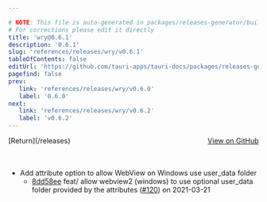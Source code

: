 ```yaml
---

# NOTE: This file is auto-generated in packages/releases-generator/build.ts
# For corrections please edit it directly
title: 'wry@0.6.1'
description: '0.6.1'
slug: 'references/releases/wry/v0.6.1'
tableOfContents: false
editUrl: 'https://github.com/tauri-apps/tauri-docs/packages/releases-generator/build.ts'
pagefind: false
prev:
   link: 'references/releases/wry/v0.6.0'
   label: '0.6.0'
next:
   link: 'references/releases/wry/v0.6.2'
   label: 'v0.6.2'
---
```


			

<ReleaseSidebar slug="references/releases/wry"  packageName="wry" />

<div style="margin-bottom:3rem; display: flex; justify-content: space-between; align-items: center"><span>[Return](/releases)</span><span><a href="https://github.com/tauri-apps/wry/releases/tag/wry-v0.6.1">View on GitHub</a></span></div>

- Add attribute option to allow WebView on Windows use user_data folder
  - [8dd58ee](https://github.com/tauri-apps/wry/commit/8dd58eec77d4c89491b1af427d06c4ee6cfa8e58) feat/ allow webview2 (windows) to use optional user_data folder provided by the attributes ([#120](https://github.com/tauri-apps/wry/pull/120)) on 2021-03-21

